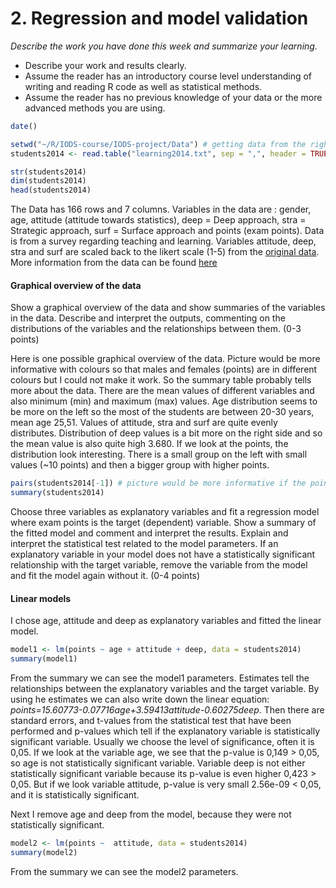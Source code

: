 # 2. Regression and model validation

*Describe the work you have done this week and summarize your learning.*

- Describe your work and results clearly. 
- Assume the reader has an introductory course level understanding of writing and reading R code as well as statistical methods.
- Assume the reader has no previous knowledge of your data or the more advanced methods you are using.

```r
date()

```

```r
setwd("~/R/IODS-course/IODS-project/Data") # getting data from the right folder
students2014 <- read.table("learning2014.txt", sep = ",", header = TRUE)

```

```r
str(students2014)
dim(students2014)
head(students2014)
```
The Data has 166 rows and 7 columns. Variables in the data are : gender, age, attitude (attitude towards statistics), deep = Deep approach, stra = Strategic approach, surf = Surface approach and points (exam points). Data is from a survey regarding teaching and learning. Variables attitude, deep, stra and surf are scaled back to the likert scale (1-5) from the [original data](http://www.helsinki.fi/~kvehkala/JYTmooc/JYTOPKYS3-data.txt). More information from the data can be found [here](https://www.mv.helsinki.fi/home/kvehkala/JYTmooc/JYTOPKYS3-meta.txt)


#### Graphical overview of the data

Show a graphical overview of the data and show summaries of the variables in the data. Describe and interpret the outputs, commenting on the distributions of the variables and the relationships between them. (0-3 points)

Here is one possible graphical overview of the data. Picture would be more informative with colours so that males and females (points) are in different colours but I could not make it work. So the summary table probably tells more about the data. There are the mean values of different variables and also minimum (min) and maximum (max) values. Age distribution seems to be more on the left so the most of the students are between 20-30 years, mean age 25,51. Values of attitude, stra and surf are quite evenly distributes. Distribution of deep values is a bit more on the right side and so the mean value is also quite high 3.680. If we look at the points, the distribution look interesting. There is a small group on the left with small values (~10 points) and then a bigger group with higher points. 

```r
pairs(students2014[-1]) # picture would be more informative if the points were different colours between genders
summary(students2014)

```
Choose three variables as explanatory variables and fit a regression model where exam points is the target (dependent) variable. Show a summary of the fitted model and comment and interpret the results. Explain and interpret the statistical test related to the model parameters. If an explanatory variable in your model does not have a statistically significant relationship with the target variable, remove the variable from the model and fit the model again without it. (0-4 points)

#### Linear models


I chose age, attitude and deep as explanatory variables and fitted the linear model.

```r
model1 <- lm(points ~ age + attitude + deep, data = students2014)
summary(model1)

```
From the summary we can see the model1 parameters. Estimates tell the relationships between the explanatory variables and the target variable. By using he estimates we can also write down the linear equation: _points=15.60773-0.07716age+3.59413attitude-0.60275deep_. Then there are standard errors, and t-values from the statistical test that have been performed and p-values which tell if the explanatory variable is statistically significant variable. Usually we choose the level of significance, often it is 0,05. If we look at the variable age, we see that the p-value is 0,149 > 0,05, so age is not statistically significant variable. Variable deep is not either statistically significant variable because its p-value is even higher 0,423 > 0,05. But if we look variable attitude, p-value is very small 2.56e-09 < 0,05, and it is statistically significant. 

Next I remove age and deep from the model, because they were not statistically significant. 

```r
model2 <- lm(points ~  attitude, data = students2014)
summary(model2)

```
From the summary we can see the model2 parameters. 